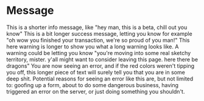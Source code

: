 
<Meta title="Feedback|Message" component={Message} />

# Message

<Preview>
  <Story name="All">
    <ExampleContainer>
      <Message status="info">This is a shorter info message, like "hey man, this is a beta, chill out you know"</Message>
      <Message status="success">
        This is a bit longer success message, letting you know for example "oh wow you finished your transaction, we're
        so proud of you man!"
      </Message>
      <Message status="warning">
        This here warning is longer to show you what a long warning looks like. A warning could be letting you know
        "you're moving into some real sketchy territory, mister. y'all might want to consider leaving this page. here
        there be dragons"
      </Message>
      <Message status="error">
        You are now seeing an error, and if the red colors weren't tipping you off, this longer piece of text will
        surely tell you that you are in some deep shit. Potential reasons for seeing an error like this are, but not
        limited to: goofing up a form, about to do some dangerous business, having triggered an error on the server, or
        just doing something you shouldn't.
      </Message>
    </ExampleContainer>
  </Story>
</Preview>

<Props of={Message} />
